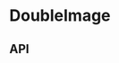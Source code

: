 
<Meta
  title="Components/DoubleImage"
  component={DoubleImage}
  decorators={[withKnobs]}
/>

# DoubleImage

<Preview>
  <Story name="Base component">
    <DoubleImage
      imageOne={{
        altText: DoubleImageFixture.imageOne.altText,
        caption: DoubleImageFixture.imageOne.caption,
        large: DoubleImageFixture.imageOne.large,
        medium: DoubleImageFixture.imageOne.medium,
        small: DoubleImageFixture.imageOne.small,
      }}
      imageTwo={{
        altText: DoubleImageFixture.imageTwo.altText,
        caption: DoubleImageFixture.imageTwo.caption,
        large: DoubleImageFixture.imageTwo.large,
        medium: DoubleImageFixture.imageTwo.medium,
        small: DoubleImageFixture.imageTwo.small,
      }}
      theme={select('theme', ['dark', 'light'], 'dark')}
    />
  </Story>
</Preview>

## API

<Props of={DoubleImage} />
